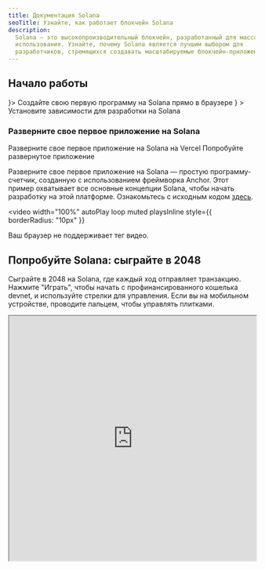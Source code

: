 ```yaml
---
title: Документация Solana
seoTitle: Узнайте, как работает блокчейн Solana
description:
  Solana — это высокопроизводительный блокчейн, разработанный для массового
  использования. Узнайте, почему Solana является лучшим выбором для
  разработчиков, стремящихся создавать масштабируемые блокчейн-приложения.
---
```


## Начало работы

<Cards>
  <Card title="Быстрый старт" href="/docs/intro/quick-start" icon={<Rocket />}>
    Создайте свою первую программу на Solana прямо в браузере
  </Card>
  <Card
    title="Настройка локальной среды"
    href="/docs/intro/installation"
    icon={<Download />}
  >
    Установите зависимости для разработки на Solana
  </Card>
</Cards>

### Разверните свое первое приложение на Solana

<Cards>
  <Card
    title="Развертывание на Vercel"
    href="https://vercel.com/new/clone?repository-url=https%3A%2F%2Fgithub.com%2Fsolana-developers%2Fanchor-web3js-nextjs&root-directory=frontend&demo-title=Anchor%20Web3.js%20Next.js%20Demo&demo-description=An%20example%20deployment%20of%20the%20Anchor%20Web3.js%20Next.js%20project.&demo-url=https%3A%2F%2Fanchor-web3js-nextjs.vercel.app%2F&project-name=anchor-web3js-nextjs&repository-name=anchor-web3js-nextjs"
  >
    Разверните свое первое приложение на Solana на Vercel
  </Card>
  <Card
    title="Предварительный просмотр Vercel"
    href="https://anchor-web3js-nextjs-jade.vercel.app/"
  >
    Попробуйте развернутое приложение
  </Card>
</Cards>

Разверните свое первое приложение на Solana — простую программу-счетчик,
созданную с использованием фреймворка Anchor. Этот пример охватывает все
основные концепции Solana, чтобы начать разработку на этой платформе.
Ознакомьтесь с исходным кодом
[здесь](https://github.com/solana-developers/anchor-web3js-nextjs).

<Accordions>
<Accordion title="Демонстрация приложения">

<video
  width="100%"
  autoPlay
  loop
  muted
  playsInline
  style={{
    borderRadius: "10px"
  }}
>
  <source src="/assets/docs/counter.mp4" type="video/mp4" />
  Ваш браузер не поддерживает тег видео.
</video>

</Accordion>
</Accordions>

## Попробуйте Solana: сыграйте в 2048

Сыграйте в 2048 на Solana, где каждый ход отправляет транзакцию. Нажмите
"Играть", чтобы начать с профинансированного кошелька devnet, и используйте
стрелки для управления. Если вы на мобильном устройстве, проводите пальцем,
чтобы управлять плитками.

<Accordions>
<Accordion title="Игра Solana 2048">

<iframe
  src="https://solplay.de/solana-2048/"
  width="100%"
  height="500"
  style={{
    borderRadius: "12px",
    border: "2px solid rgba(0, 0, 0, 0.2)",
    maxWidth: "100%",
    minHeight: "300px",
    aspectRatio: "1"
  }}
  scrolling="no"
/>

</Accordion>
</Accordions>

Создано [Jonas](https://x.com/SolPlay_jonas) из команды DevRel Фонда Solana.

## Начните обучение

Изучите ключевые концепции, специфичные для разработки на Solana.

<Cards>
  <Card title="Аккаунты" href="/docs/core/accounts">
    Как Solana хранит данные
  </Card>
  <Card title="Комиссии в Solana" href="/docs/core/fees">
    Стоимость отправки транзакций в Solana
  </Card>
  <Card title="Транзакции" href="/docs/core/transactions">
    Как взаимодействовать с сетью Solana
  </Card>
  <Card title="Программы" href="/docs/core/programs">
    Смарт-контракты в Solana
  </Card>
  <Card title="Производные адреса программ" href="/docs/core/pda">
    Как генерировать детерминированные адреса
  </Card>
  <Card title="Вызов программ из других программ" href="/docs/core/cpi">
    Как вызывать одну программу из другой
  </Card>
</Cards>

### Разработка на стороне клиента

Если вы разрабатываете на стороне клиента, следующие SDK, созданные сообществом,
помогут вам взаимодействовать с сетью на популярных языках:

| Язык       | SDK                                                                                                                                         |
| ---------- | ------------------------------------------------------------------------------------------------------------------------------------------- |
| Rust       | [solana_sdk](https://docs.rs/solana-sdk/latest/solana_sdk/)                                                                                 |
| Typescript | [@solana/web3.js](https://github.com/anza-xyz/solana-web3.js)                                                                               |
| Python     | [solders](https://github.com/kevinheavey/solders)                                                                                           |
| Java       | [sava](https://sava.software) или [solanaj](https://github.com/skynetcap/solanaj) или [solana4j](https://github.com/LMAX-Exchange/solana4j) |
| C++        | [solcpp](https://github.com/mschneider/solcpp) или [solana-c](https://github.com/VAR-META-Tech/solana-c-sdk)                                |
| Go         | [solana-go](https://github.com/gagliardetto/solana-go)                                                                                      |
| Kotlin     | [sol4k](https://github.com/sol4k/sol4k) или [solanaKT](https://github.com/metaplex-foundation/SolanaKT)                                     |
| Dart       | [solana](https://github.com/espresso-cash/espresso-cash-public/tree/master/packages/solana)                                                 |
| C#         | [solnet](https://github.com/bmresearch/Solnet)                                                                                              |
| GdScript   | [godot](https://github.com/Virus-Axel/godot-solana-sdk/)                                                                                    |

## Запуск валидатора

Узнайте, что нужно для работы валидатора Solana и обеспечения безопасности сети.

<Cards>
  <Card title="Валидаторы" href="https://docs.anza.xyz/validator/anatomy">
    Отдельные узлы, обеспечивающие безопасность сети Solana
  </Card>
  <Card
    title="Системные требования"
    href="https://docs.anza.xyz/operations/requirements"
  >
    Рекомендуемые аппаратные требования и количество SOL, необходимое для работы
    валидатора
  </Card>
  <Card
    title="Настройка валидатора"
    href="https://docs.anza.xyz/operations/setup-a-validator"
  >
    Настройте валидатор и подключитесь к кластеру в первый раз
  </Card>
</Cards>

## Получение поддержки

Получите помощь от сообщества Solana на
[Solana StackExchange](https://solana.stackexchange.com).
